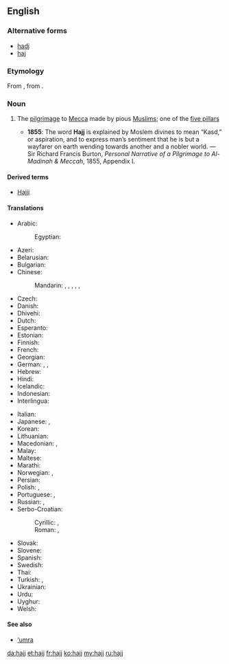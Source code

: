 ==English==

===Alternative forms===
* [[hadj]]
* [[haj]]

===Etymology===
From {{etyl|ar}} {{term|حج|tr=ħajj||pilgrimage|lang=ar}}, from {{term|حج|tr=ħajja||to overcome|lang=ar}}.

===Noun===
{{wikipedia}}
{{en-noun|hajjes}}

# {{Islam}} The [[pilgrimage]] to [[Mecca]] made by pious [[Muslim]]s; one of the [[five pillars]]
#* '''1855''': The word '''Hajj''' is explained by Moslem divines to mean “Kasd,” or aspiration, and to express man’s sentiment that he is but a wayfarer on earth wending towards another and a nobler world. &mdash; Sir Richard Francis Burton, ''Personal Narrative of a Pilgrimage to Al-Madinah & Meccah'', 1855, Appendix I.

====Derived terms====
* [[Hajji]]

====Translations====
{{trans-top|pilgrimage to Mecca}}
* Arabic: {{t+|ar|حج|m|tr=Hajj}}
*: Egyptian: {{t+|ar|حج|m|tr=Hagg}}
* Azeri: {{t-|az|həcc}}
* Belarusian: {{t-|be|хадж|m|tr=xadž|sc=Cyrl}}
* Bulgarian: {{t-|bg|хадж|m|tr=hadž|sc=Cyrl}}
* Chinese:
*: Mandarin: {{t|cmn|朝覲|sc=Hani}}, {{t|cmn|朝觐|tr=cháojìn|sc=Hani}}, {{t-|cmn|朝聖|sc=Hani}}, {{t|cmn|朝圣|tr=cháoshèng|sc=Hani}},  {{t|cmn|麥加朝聖|sc=Hani}}, {{t|cmn|麦加朝圣|tr=Màijiā cháoshèng|sc=Hani}}
* Czech: {{t-|cs|hadždž|m}}
* Danish: {{t+|da|hajj|c}}
* Dhivehi: {{t-|dv|ޙައްޖު}}
* Dutch: {{t-|nl|hadj|m}}
* Esperanto: {{t-|eo|haĝo}}
* Estonian: {{t-|et|hadž}}
* Finnish: {{t-|fi|hadž}}
* French: {{t+|fr|hajj|m}}
* Georgian: {{t-|ka|ჰაჯი|tr=haǰi|sc=Geor}}
* German: {{t+|de|Haddsch|m}}, {{t+|de|Hadsch|m}}, {{t-|de|Hadj|m}}
* Hebrew: {{t-|he|חג׳|m|tr=hag}}
* Hindi: {{t-|hi|हज्ज|m|tr=hajj|sc=Deva}}
* Icelandic: {{t-|is|hadsjí|n}}
* Indonesian: {{t+|id|haji}}
* Interlingua: {{t-|ia|hadj}}
{{trans-mid}}
* Italian: {{t-|it|hajj|m}}
* Japanese: {{t-|ja|ハッジ|tr=hajji}},  {{t-|ja|メッカ巡礼|tr=Mekka-junrei}}
* Korean: {{t-|ko|하즈|tr=hajeu|sc=Kore}}
* Lithuanian: {{t-|lt|hadžas}} {{g|lt}}
* Macedonian: {{t-|mk|хаџ|tr=hadž|m}},  {{t-|mk|аџилак|m|tr=ádžilak}}
* Malay: {{t-|ms|haji}}
* Maltese: {{t-|mt|Haġġ|m|alt=il-Haġġ}}
* Marathi: {{t-|mr|हज्ज|tr=hajja|sc=Deva}}
* Norwegian: {{t-|no|hajj|m}} {{qualifier|Bokmål}}, {{t-|no|hadj|m}} {{qualifier|Nynorsk}}
* Persian: {{t+|fa|حج|tr=hajj|sc=fa-Arab}}
* Polish: {{t-|pl|hadż|m}}, {{t-|pl|hadżdż|m}}
* Portuguese: {{t-|pt|hajj|m}}, {{t-|pt|hadj|m}}
* Russian: {{t+|ru|хадж|m|tr=xadž}},  {{t-|ru|паломничество в Мекку|n|tr=palómničestvo v Mékku}}
* Serbo-Croatian:
*: Cyrillic: {{t-|sh|хаџ|m|sc=Cyrl}}, {{t-|sh|хаџилук|m|sc=Cyrl}}
*: Roman: {{t-|sh|hadž|m}}, {{t-|sh|hadžiluk|m}}
* Slovak: {{t-|sk|hadždž|m}}
* Slovene: {{t-|sl|hadž|m}}
* Spanish: {{t-|es|hajj|m}}
* Swedish: {{t-|sv|hajj|c}}
* Thai: {{t+|th|ฮัจญ์|tr=hát|sc=Thai}}
* Turkish: {{t+|tr|hac}}, {{t+|tr|hacılık}}
* Ukrainian: {{t-|uk|хадж|m|tr=xadž|sc=Cyrl}}
* Urdu: {{t+|ur|حج|m|tr=hajj|sc=ur-Arab}}
* Uyghur: {{t-|ug|Hej}}
* Welsh: {{t-|cy|hajj}} {{g|cy}}
{{trans-bottom}}

====See also====
* [['umra|‘umra]]

[[da:hajj]]
[[et:hajj]]
[[fr:hajj]]
[[ko:hajj]]
[[my:hajj]]
[[ru:hajj]]
